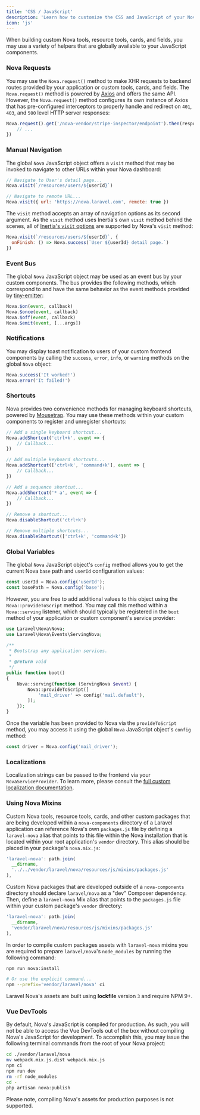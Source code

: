 ```yaml
---
title: 'CSS / JavaScript'
description: 'Learn how to customize the CSS and JavaScript of your Nova application.'
icon: 'js'
---
```


When building custom Nova tools, resource tools, cards, and fields, you may use a variety of helpers that are globally available to your JavaScript components.

### Nova Requests

You may use the `Nova.request()` method to make XHR requests to backend routes provided by your application or custom tools, cards, and fields. The `Nova.request()` method is powered by [Axios](https://github.com/axios/axios) and offers the same API. However, the `Nova.request()` method configures its own instance of Axios that has pre-configured interceptors to properly handle and redirect on `401`, `403`, and `500` level HTTP server responses:

```js
Nova.request().get('/nova-vendor/stripe-inspector/endpoint').then(response => {
    // ...
})
```

### Manual Navigation

The global `Nova` JavaScript object offers a `visit` method that may be invoked to navigate to other URLs within your Nova dashboard:

```js
// Navigate to User's detail page...
Nova.visit(`/resources/users/${userId}`)

// Navigate to remote URL...
Nova.visit({ url: 'https://nova.laravel.com', remote: true })
```

The `visit` method accepts an array of navigation options as its second argument. As the `visit` method uses Inertia's own `visit` method behind the scenes, all of [Inertia's `visit` options](https://legacy.inertiajs.com/manual-visits) are supported by Nova's `visit` method:

```js
Nova.visit(`/resources/users/${userId}`, {
  onFinish: () => Nova.success(`User ${userId} detail page.`)
})
```

### Event Bus

The global `Nova` JavaScript object may be used as an event bus by your custom components. The bus provides the following methods, which correspond to and have the same behavior as the event methods provided by [tiny-emitter](https://www.npmjs.com/package/tiny-emitter):

```js
Nova.$on(event, callback)
Nova.$once(event, callback)
Nova.$off(event, callback)
Nova.$emit(event, [...args])
```

### Notifications

You may display toast notification to users of your custom frontend components by calling the `success`, `error`, `info`, or `warning` methods on the global `Nova` object:

```js
Nova.success('It worked!')
Nova.error('It failed!')
```

### Shortcuts

Nova provides two convenience methods for managing keyboard shortcuts, powered by [Mousetrap](https://craig.is/killing/mice). You may use these methods within your custom components to register and unregister shortcuts:

```js
// Add a single keyboard shortcut...
Nova.addShortcut('ctrl+k', event => {
    // Callback...
})

// Add multiple keyboard shortcuts...
Nova.addShortcut(['ctrl+k', 'command+k'], event => {
    // Callback...
})

// Add a sequence shortcut...
Nova.addShortcut('* a', event => {
    // Callback...
})

// Remove a shortcut...
Nova.disableShortcut('ctrl+k')

// Remove multiple shortcuts...
Nova.disableShortcut(['ctrl+k', 'command+k'])
```

### Global Variables

The global `Nova` JavaScript object's `config` method allows you to get the current Nova `base` path and `userId` configuration values:

```js
const userId = Nova.config('userId');
const basePath = Nova.config('base');
```

However, you are free to add additional values to this object using the `Nova::provideToScript` method. You may call this method within a `Nova::serving` listener, which should typically be registered in the `boot` method of your application or custom component's service provider:

```php
use Laravel\Nova\Nova;
use Laravel\Nova\Events\ServingNova;

/**
 * Bootstrap any application services.
 *
 * @return void
 */
public function boot()
{
    Nova::serving(function (ServingNova $event) {
        Nova::provideToScript([
            'mail_driver' => config('mail.default'),
        ]);
    });
}
```

Once the variable has been provided to Nova via the `provideToScript` method, you may access it using the global `Nova` JavaScript object's `config` method:

```js
const driver = Nova.config('mail_driver');
```

### Localizations

Localization strings can be passed to the frontend via your `NovaServiceProvider`. To learn more, please consult the [full custom localization documentation](./../customization/localization.md#Frontend).

### Using Nova Mixins

Custom Nova tools, resource tools, cards, and other custom packages that are being developed within a `nova-components` directory of a Laravel application can reference Nova's own `packages.js` file by defining a `laravel-nova` alias that points to this file within the Nova installation that is located within your root application's `vendor` directory. This alias should be placed in your package's `nova.mix.js`:

```js
'laravel-nova': path.join(
  __dirname,
  '../../vendor/laravel/nova/resources/js/mixins/packages.js'
),
```

Custom Nova packages that are developed outside of a `nova-components` directory should declare `laravel/nova` as a "dev" Composer dependency. Then, define a `laravel-nova` Mix alias that points to the `packages.js` file within your custom package's `vendor` directory:

```js
'laravel-nova': path.join(
  __dirname,
  'vendor/laravel/nova/resources/js/mixins/packages.js'
),
```

In order to compile custom packages assets with `laravel-nova` mixins you are required to prepare `laravel/nova`'s `node_modules` by running the following command:

```bash
npm run nova:install

# Or use the explicit command...
npm --prefix='vendor/laravel/nova' ci
```

<Note>

Laravel Nova's assets are built using **lockfile** version `3` and require NPM 9+.
</Note>

### Vue DevTools

By default, Nova's JavaScript is compiled for production. As such, you will not be able to access the Vue DevTools out of the box without compiling Nova's JavaScript for development. To accomplish this, you may issue the following terminal commands from the root of your Nova project:

```bash
cd ./vendor/laravel/nova
mv webpack.mix.js.dist webpack.mix.js
npm ci
npm run dev
rm -rf node_modules
cd -
php artisan nova:publish
```

Please note, compiling Nova's assets for production purposes is not supported.
